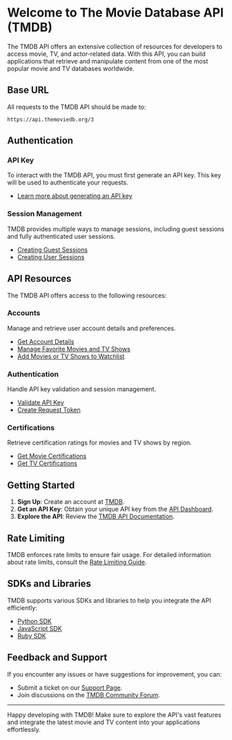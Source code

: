 # Welcome to The Movie Database API (TMDB)

The TMDB API offers an extensive collection of resources for developers to access movie, TV, and actor-related data. With this API, you can build applications that retrieve and manipulate content from one of the most popular movie and TV databases worldwide.

## Base URL

All requests to the TMDB API should be made to:
```
https://api.themoviedb.org/3
```

## Authentication

### API Key
To interact with the TMDB API, you must first generate an API key. This key will be used to authenticate your requests.

- [Learn more about generating an API key](https://developer.themoviedb.org/reference/authentication-how-do-i-generate-a-session-id)

### Session Management
TMDB provides multiple ways to manage sessions, including guest sessions and fully authenticated user sessions.

- [Creating Guest Sessions](https://developer.themoviedb.org/reference/authentication-create-guest-session)
- [Creating User Sessions](https://developer.themoviedb.org/reference/authentication-create-session)

## API Resources

The TMDB API offers access to the following resources:

### Accounts
Manage and retrieve user account details and preferences.

- [Get Account Details](https://developer.themoviedb.org/reference/account-get-details)
- [Manage Favorite Movies and TV Shows](https://developer.themoviedb.org/reference/account-mark-as-favorite)
- [Add Movies or TV Shows to Watchlist](https://developer.themoviedb.org/reference/account-add-to-watchlist)

### Authentication
Handle API key validation and session management.

- [Validate API Key](https://developer.themoviedb.org/reference/authentication-validate-key)
- [Create Request Token](https://developer.themoviedb.org/reference/authentication-create-request-token)

### Certifications
Retrieve certification ratings for movies and TV shows by region.

- [Get Movie Certifications](https://developer.themoviedb.org/reference/certifications-get-movie-list)
- [Get TV Certifications](https://developer.themoviedb.org/reference/certifications-get-tv-list)

## Getting Started

1. **Sign Up**: Create an account at [TMDB](https://www.themoviedb.org/).
2. **Get an API Key**: Obtain your unique API key from the [API Dashboard](https://www.themoviedb.org/settings/api).
3. **Explore the API**: Review the [TMDB API Documentation](https://developer.themoviedb.org/).

## Rate Limiting
TMDB enforces rate limits to ensure fair usage. For detailed information about rate limits, consult the [Rate Limiting Guide](https://developer.themoviedb.org/docs/rate-limiting).

## SDKs and Libraries
TMDB supports various SDKs and libraries to help you integrate the API efficiently:

- [Python SDK](https://github.com/example/python-tmdb)
- [JavaScript SDK](https://github.com/example/js-tmdb)
- [Ruby SDK](https://github.com/example/ruby-tmdb)

## Feedback and Support

If you encounter any issues or have suggestions for improvement, you can:

- Submit a ticket on our [Support Page](https://support.themoviedb.org/).
- Join discussions on the [TMDB Community Forum](https://community.themoviedb.org/).

---

Happy developing with TMDB! Make sure to explore the API's vast features and integrate the latest movie and TV content into your applications effortlessly.

